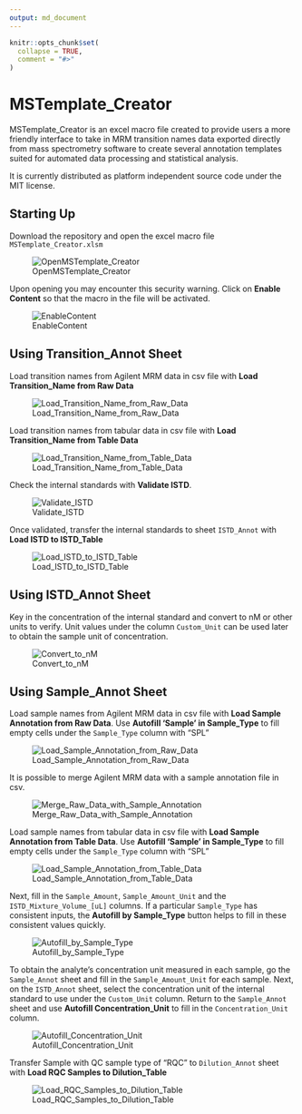 ```yaml
---
output: md_document 
---
```


```r
knitr::opts_chunk$set(
  collapse = TRUE,
  comment = "#>"
)
```

# MSTemplate_Creator

MSTemplate_Creator is an excel macro file created to provide users a more friendly interface to take in MRM transition names data exported directly from mass spectrometry software to create several annotation templates suited for automated data processing and statistical analysis.

It is currently distributed as platform independent source code under the MIT license.

## Starting Up

Download the repository and open the excel macro file `MSTemplate_Creator.xlsm`

<p align="center">
![OpenMSTemplate_Creator](figures/OpenMSTemplate_Creator.JPG)
</p>

Upon opening you may encounter this security warning. Click on **Enable Content** so that the macro in the file will be activated.

<p align="center">
![EnableContent](figures/EnableContentWarning.jpg)
</p>

## Using Transition_Annot Sheet

Load transition names from Agilent MRM data in csv file with **Load Transition_Name from Raw Data**

<p align="center">
![Load_Transition_Name_from_Raw_Data](figures/Load_Transition_Name_from_Raw_Data.gif)
</p>

Load transition names from tabular data in csv file with **Load Transition_Name from Table Data**

<p align="center">
![Load_Transition_Name_from_Table_Data](figures/Load_Transition_Name_from_Table_Data.gif)
</p>

Check the internal standards with **Validate ISTD**.

<p align="center">
![Validate_ISTD](figures/Validate_ISTD.gif)
</p>

Once validated, transfer the internal standards to sheet `ISTD_Annot` with **Load ISTD to ISTD_Table**

<p align="center">
![Load_ISTD_to_ISTD_Table](figures/Load_ISTD_to_ISTD_Table.gif)
</p>

## Using ISTD_Annot Sheet

Key in the concentration of the internal standard and convert to nM or other units to verify. Unit values under the column `Custom_Unit` can be used later to obtain the sample unit of concentration.

<p align="center">
![Convert_to_nM](figures/Convert_to_nM.gif)
</p>

## Using Sample_Annot Sheet

Load sample names from Agilent MRM data in csv file with **Load Sample Annotation from Raw Data**. Use **Autofill 'Sample' in Sample_Type** to fill empty cells under the `Sample_Type` column with "SPL"

<p align="center">
![Load_Sample_Annotation_from_Raw_Data](figures/Load_Sample_Annotation_from_Raw_Data.gif)
</p>

It is possible to merge Agilent MRM data with a sample annotation file in csv.

<p align="center">
![Merge_Raw_Data_with_Sample_Annotation](figures/Merge_Raw_Data_with_Sample_Annotation.gif)
</p>

Load sample names from tabular data in csv file with **Load Sample Annotation from Table Data**. Use **Autofill 'Sample' in Sample_Type** to fill empty cells under the `Sample_Type` column with "SPL"

<p align="center">
![Load_Sample_Annotation_from_Table_Data](figures/Load_Sample_Annotation_from_Table_Data.gif)
</p>

Next, fill in the `Sample_Amount`, `Sample_Amount_Unit` and the `ISTD_Mixture_Volume_[uL]` columns. If a particular `Sample_Type` has consistent inputs, the **Autofill by Sample_Type** button helps to fill in these consistent values quickly.

<p align="center">
![Autofill_by_Sample_Type](figures/Autofill_by_Sample_Type.gif)
</p>

To obtain the analyte's concentration unit measured in each sample, go the `Sample_Annot` sheet and fill in the `Sample_Amount_Unit` for each sample. Next, on the `ISTD_Annot` sheet, select the concentration unit of the internal standard to use under the `Custom_Unit` column. Return to the `Sample_Annot` sheet and use **Autofill Concentration_Unit** to fill in the `Concentration_Unit` column.

<p align="center">
![Autofill_Concentration_Unit](figures/Autofill_Concentration_Unit.gif)
</p>

Transfer Sample with QC sample type of "RQC" to `Dilution_Annot` sheet with **Load RQC Samples to Dilution_Table**

<p align="center">
![Load_RQC_Samples_to_Dilution_Table](figures/Load_RQC_Samples_to_Dilution_Table.gif)
</p>
